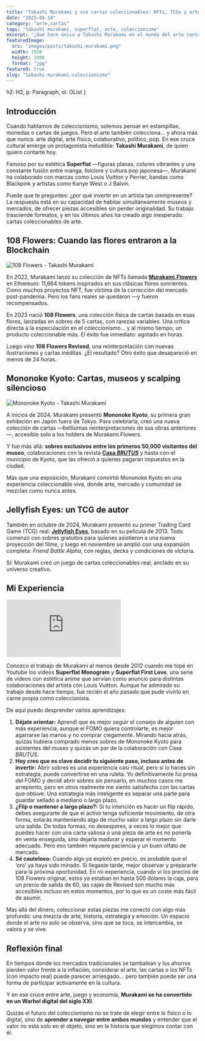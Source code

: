 ```yaml
---
title: "Takashi Murakami y sus cartas coleccionables: NFTs, TCGs y arte en sobres"
date: "2025-04-14"
category: "arte,cartas"
tags: "takashi murakami, superflat, arte, coleccionismo"
excerpt: "¿Qué hace único a Takashi Murakami en el mundo del arte contemporáneo y el coleccionismo? Conocido por su estilo Superflat, sus colaboraciones con marcas como Louis Vuitton y su fusión de anime, cultura pop y crítica social, Murakami ha creado un universo visual que trasciende museos y mercados. En este artículo exploramos cómo su obra ha impactado tanto el arte digital como el físico, y por qué sus cartas coleccionables se han convertido en objetos de deseo para inversores y fans por igual."
featuredImage:
  src: "images/posts/takashi-murakami.png"
  width: 1920
  height: 1080
  format: "jpg"
featured: true
slug: "takashi-murakami-coleccionismo"
---
```



  h2: H2,
  p: Paragraph,
  ol: OList
}

## Introducción

Cuando hablamos de coleccionismo, solemos pensar en estampillas, monedas o cartas de juegos. Pero el arte también colecciona... y ahora más que nunca: arte digital, arte físico, colaborativo, político, pop. En ese cruce cultural emerge un protagonista ineludible: **Takashi Murakami**, de quien quiero contarte hoy.

Famoso por su estética **Superflat** —figuras planas, colores vibrantes y una constante fusión entre manga, folclore y cultura pop japonesa—, Murakami ha colaborado con marcas como Louis Vuitton y Perrier, bandas como Blackpink y artistas como Kanye West o J Balvin.

Puede que te preguntes: ¿por qué invertir en un artista tan omnipresente? La respuesta está en su capacidad de habitar simultáneamente museos y mercados, de ofrecer piezas accesibles sin perder originalidad. Su trabajo trasciende formatos, y en los últimos años ha creado algo inesperado: cartas coleccionables de arte.

## 108 Flowers: Cuando las flores entraron a la Blockchain

<Image src="/images/posts/108-flowers.png" alt="108 Flowers - Takashi Murakami" className="rounded-xl shadow-md" />

En 2022, Murakami lanzó su colección de NFTs llamada **[Murakami.Flowers](https://murakamiflowers.kaikaikiki.com)** en Ethereum: 11,664 tokens inspirados en sus clásicas flores sonrientes. Como muchos proyectos NFT, fue víctima de la corrección del mercado post-pandemia. Pero los fans reales se quedaron —y fueron recompensados.

En 2023 nació **108 Flowers**, una colección física de cartas basada en esas flores, lanzadas en sobres de 5 cartas, con rarezas variables. Una crítica directa a la especulación en el coleccionismo... y al mismo tiempo, un producto coleccionable más. El éxito fue inmediato: agotado en horas.

Luego vino **108 Flowers Revised**, una reinterpretación con nuevas ilustraciones y cartas inéditas. ¿El resultado? Otro éxito que desapareció en menos de 24 horas.

## Mononoke Kyoto: Cartas, museos y scalping silencioso

<Image src="/images/posts/mononoke-kyoto.jpg" alt="Mononoke Kyoto - Takashi Murakami" className="rounded-xl shadow-md" />

A inicios de 2024, Murakami presentó **Mononoke Kyoto**, su primera gran exhibición en Japón fuera de Tokyo. Para celebrarla, creó una nueva colección de cartas —bellísimas reinterpretaciones de sus obras anteriores—, accesible solo a los holders de Murakami.Flowers.

Y fue más allá: **sobres exclusivos entre los primeros 50,000 visitantes del museo**, colaboraciones con la revista **[Casa *BRUTUS*](https://casabrutus.com/magazines/issue/no288)** y hasta con el municipio de Kyoto, que las ofreció a quienes pagaran impuestos en la ciudad.

Más que una exposición, Murakami convirtió Mononoke Kyoto en una experiencia coleccionable viva, donde arte, mercado y comunidad se mezclan como nunca antes.

## Jellyfish Eyes: un TCG de autor

También en octubre de 2024, Murakami presentó su primer Trading Card Game (TCG) real: **[Jellyfish Eyes](https://www.kaikaikiki.com/en/projects/mememe-tcg)**, basado en su película de 2013. Todo comenzó con sobres gratuitos para quienes asistieron a una nueva proyección del filme, y luego en noviembre se amplió con una expansión completa: *Friend Battle Alpha*, con reglas, decks y condiciones de victoria.

Sí: Murakami creó un juego de cartas coleccionables real, anclado en su universo creativo.

## Mi Experiencia

<iframe class="w-full aspect-video my-4" src="https://www.youtube.com/embed/025RgOGsxJ4?si=2yBshxFu-EL6aiY-" title="YouTube video player" frameborder="0" allow="accelerometer; autoplay; clipboard-write; encrypted-media; gyroscope; picture-in-picture; web-share" referrerpolicy="strict-origin-when-cross-origin" allowfullscreen></iframe>

Conozco el trabajo de Murakami al menos desde 2012 cuando me topé en Youtube los videos **Superflat Monogram** y **Superflat First Love**, una serie de videos con estética anime que servían como anuncio para distintas colaboraciones del artista con Louis Vuitton. Aunque he admirado su trabajo desde hace tiempo, fue recién el año pasado que pude vivirlo en carne propia como coleccionista.

De aquí puedo desprender varios aprendizajes:

1. **Déjate orientar:** Aprendí que es mejor seguir el consejo de alguien con más experiencia, aunque el FOMO quiera controlarte, es mejor agarrarse las manos y no comprar ciegamente. Mirando hacia atrás, quizás hubiera comprado menos sobres de Mononoke Kyoto para asistentes del museo y quizás un par de la colaboración con Casa *BRUTUS*.
2. **Hoy creo que es clave decidir tu siguiente paso, incluso antes de invertir:** Abrir sobres es una experiencia casi ritual, pero si lo haces sin estrategia, puede convertirse en una ruleta. Yo definitivamente fui presa del FOMO y decidí abrir sobres sin pensarlo, en muchos casos me arrepiento, pero en otros realmente me siento satisfecho con las cartas que obtuve. Una estrategia más inteligente es separar una parte para guardar sellado a mediano o largo plazo.
3. **¿Flip o mantener a largo plazo?:** Si tu intención es hacer un flip rápido, debes asegurarte de que el activo tenga suficiente movimiento, de otra forma, estarás manteniendo algo de mucho valor a largo plazo sin darle una salida. De todas formas, no desesperes, a veces lo mejor que puedes hacer con una carta valiosa o una pieza de arte es no ponerla en venta enseguida, sino dejarla madurar y esperar el momento adecuado. Pero eso también requiere paciencia y un buen olfato de mercado.
4. **Sé cauteloso:** Cuando algo ya explotó en precio, es probable que el ‘oro’ ya haya sido minado. Si llegaste tarde, mejor observar y prepararte para la próxima oportunidad. En mi experiencia, cuando vi los precios de 108 Flowers original, estos ya estaban en hasta 500 dólares la caja, para un precio de salida de 60, las cajas de Revised son mucho más accesibles incluso en estos momentos, por lo que es un coste más fácil de asumir.

Más allá del dinero, coleccionar estas piezas me conectó con algo más profundo: una mezcla de arte, historia, estrategia y emoción. Un espacio donde el arte no solo se observa, sino que se toca, se intercambia, se valora y se vive.

## Reflexión final

En tiempos donde los mercados tradicionales se tambalean y los ahorros pierden valor frente a la inflación, considerar el arte, las cartas o los NFTs (con impacto real) puede parecer arriesgado… pero también puede ser una forma de participar activamente en la cultura.

Y en ese cruce entre arte, juego y economía, **Murakami se ha convertido en un Warhol digital del siglo XXI**.

Quizás el futuro del coleccionismo no se trate de elegir entre lo físico o lo digital, sino de **aprender a navegar entre ambos mundos** y entender que el valor no está solo en el objeto, sino en la historia que elegimos contar con él.

<CTA category="cartas" />